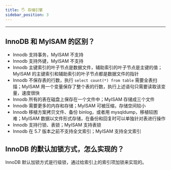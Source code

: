 ```yaml
---
title: 🖐️ 存储引擎
sidebar_position: 3
---
```


----

## InnoDB 和 MyISAM 的区别？

- Innodb 支持事务，MyISAM 不支持
- Innodb 支持外键，MyISAM 不支持
- Innodb 主键索引的叶子节点是数据文件，辅助索引的叶子节点是主键的值；MyISAM 的主键索引和辅助索引的叶子节点都是数据文件的指针
- Innodb 不保存表的行数，执行 `select count(*) from table` 需要全表扫描；MyISAM 用一个变量保存了整个表的行数，执行上述语句只需要读取该变量，速度很快
- Innodb 所有的表在磁盘上保存在一个文件中；MyISAM 存储成三个文件
- Innodb 需要更多的内存和存储；MyISAM 可被压缩，存储空间较小
- Innodb 移植方案拷贝文件、备份 binlog，或者用 mysqldump，移植较困难；MyISAM 数据以文件形式存储，在备份和回复时可以单独针对表进行操作
- Innodb 支持行锁、表锁；MyISAM 支持表锁
- Innodb 在 5.7 版本之前不支持全文索引；MyISAM 支持全文索引

## InnoDB 的默认加锁方式，怎么实现的？

InnoDB 默认加锁方式是行级锁，通过给索引上的索引项加锁来实现的。
